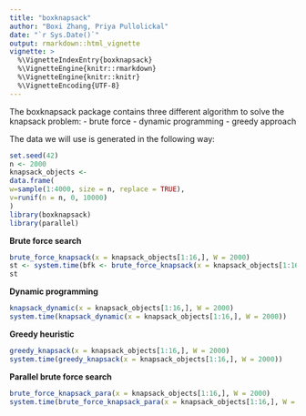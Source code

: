 ```yaml
---
title: "boxknapsack"
author: "Boxi Zhang, Priya Pullolickal"
date: "`r Sys.Date()`"
output: rmarkdown::html_vignette
vignette: >
  %\VignetteIndexEntry{boxknapsack}
  %\VignetteEngine{knitr::rmarkdown}
  %\VignetteEngine{knitr::knitr}
  %\VignetteEncoding{UTF-8}
---
```


The boxknapsack package contains three different algorithm to solve the knapsack problem:
- brute force
- dynamic programming 
- greedy approach

The data we will use is generated in the following way:

```r
set.seed(42)
n <- 2000
knapsack_objects <-
data.frame(
w=sample(1:4000, size = n, replace = TRUE),
v=runif(n = n, 0, 10000)
)
library(boxknapsack)
library(parallel)
```


**Brute force search**
```r
brute_force_knapsack(x = knapsack_objects[1:16,], W = 2000)
st <- system.time(bfk <- brute_force_knapsack(x = knapsack_objects[1:16,], W = 2000))
st
```

**Dynamic programming**
```r
knapsack_dynamic(x = knapsack_objects[1:16,], W = 2000)
system.time(knapsack_dynamic(x = knapsack_objects[1:16,], W = 2000))
```

**Greedy heuristic**
```r
greedy_knapsack(x = knapsack_objects[1:16,], W = 2000)
system.time(greedy_knapsack(x = knapsack_objects[1:16,], W = 2000))
```

**Parallel brute force search**
```r
brute_force_knapsack_para(x = knapsack_objects[1:16,], W = 2000)
system.time(brute_force_knapsack_para(x = knapsack_objects[1:16,], W = 2000))
```
